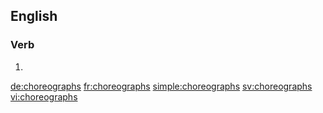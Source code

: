 ==English==

===Verb===
{{head|en}}

# {{en-third-person singular of|choreograph}}

[[de:choreographs]]
[[fr:choreographs]]
[[simple:choreographs]]
[[sv:choreographs]]
[[vi:choreographs]]